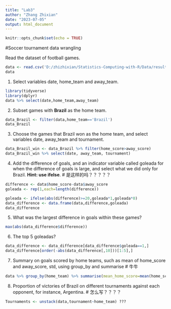 ```yaml
---
title: "Lab3"
author: "Zhang Zhixian"
date: "2023-07-05"
output: html_document
---
```


```r
knitr::opts_chunk$set(echo = TRUE)
```

#Soccer tournament data wrangling

Read the dataset of football games.
```r
data <- read.csv('D:/zhizhixian/Statistics-Computing-with-R/Data/results.csv')
data
```

1. Select variables date, home_team and away_team.
```r
library(tidyverse)
library(dplyr)
data %>% select(date,home_team,away_team)
```

2. Subset games with **Brazil** as the home team.
```r
data_Brazil <- filter(data,home_team=='Brazil')
data_Brazil
```

3. Choose the games that Brazil won as the home team, and select variables date, away_team and tournament.
```r
data_Brazil_win <- data_Brazil %>% filter(home_score>away_score)
data_Brazil_win %>% select(date, away_team, tournament)

```

4. Add the difference of goals, and an indicator variable called goleada for when the difference of goals is large, and select what we did only for Brazil. **Hint: use ifelse**.
# 是这样的吗？？？？？
```r
difference <- data$home_score-data$away_score
goleada <- rep(1,each=length(difference))

goleada <- ifelse(abs(difference)>=20,goleada*1,goleada*0)
data_difference <- data.frame(data,difference,goleada)
data_difference

```

5. What was the largest difference in goals within these games?
```r
max(abs(data_difference$difference))
```

6. The top 5 goleadas?
```r
data_difference <- data_difference[data_difference$goleada==1,]
data_difference[order(-abs(data_difference[,10]))[1:5],]

```

7. Summary on goals scored by home teams, such as mean of home_score and away_score, std, using group_by and summarise
# 牛牛
```r
data %>% group_by(home_team) %>% summarise(mean_home_score=mean(home_score),mean_away_score=mean(away_score),std_home_score=sd(home_score),std_away_score=sd(away_score))

```

8. Proportion of victories of Brazil on different tournaments against each opponent, for instance, Argentina.
# 怎么写？？？？

```r
Tournaments <- unstack(data,tournament~home_team) ???
  
```








